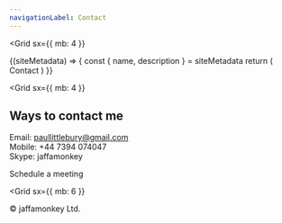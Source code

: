 ```yaml
---
navigationLabel: Contact
---
```

<Grid
  sx={{
    mb: 4
  }}
>

<SiteMetaData>
  {(siteMetadata) => {
    const { name, description } = siteMetadata
    return (
      <Fragment>
        <Heading variant="styles.h1">Contact</Heading>
      </Fragment>
    )
  }}
</SiteMetaData>
</Grid>

<Grid
  sx={{
    mb: 4
  }}
>

## Ways to contact me

Email: paullittlebury@gmail.com<br />
Mobile: +44 7394 074047<br />
Skype: jaffamonkey<br />
<Link href="https://calendly.com/jaffamonkeyltd/intro-call">Schedule a meeting</Link>

</Grid>


<Grid
  sx={{
    mb: 6
  }}
>
  <Box p={1}>
    &copy; jaffamonkey Ltd.
  </Box>
</Grid>